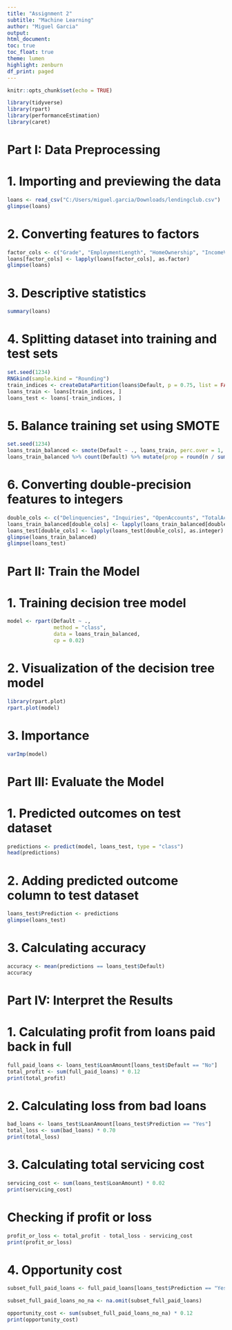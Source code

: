 ```yaml
---
title: "Assignment 2"
subtitle: "Machine Learning"
author: "Miguel Garcia"
output:
html_document:
toc: true
toc_float: true
theme: lumen
highlight: zenburn
df_print: paged
---
```


```r
knitr::opts_chunk$set(echo = TRUE)
```

``` r
library(tidyverse)
library(rpart)
library(performanceEstimation)
library(caret)

```
# Part I: Data Preprocessing

# 1. Importing and previewing the data

```r
loans <- read_csv("C:/Users/miguel.garcia/Downloads/lendingclub.csv")
glimpse(loans)
```

# 2. Converting features to factors

```r
factor_cols <- c("Grade", "EmploymentLength", "HomeOwnership", "IncomeVerified", "LoanPurpose", "Default")
loans[factor_cols] <- lapply(loans[factor_cols], as.factor)
glimpse(loans)
```

# 3. Descriptive statistics

```r
summary(loans)
```

# 4. Splitting dataset into training and test sets

```r
set.seed(1234)
RNGkind(sample.kind = "Rounding") 
train_indices <- createDataPartition(loans$Default, p = 0.75, list = FALSE)
loans_train <- loans[train_indices, ]
loans_test <- loans[-train_indices, ]
```

# 5. Balance training set using SMOTE

```r
set.seed(1234)
loans_train_balanced <- smote(Default ~ ., loans_train, perc.over = 1, perc.under = 2)
loans_train_balanced %>% count(Default) %>% mutate(prop = round(n / sum(n), 4)) %>% arrange(desc(n))
```

# 6. Converting double-precision features to integers

```r
double_cols <- c("Delinquencies", "Inquiries", "OpenAccounts", "TotalAccounts", "PublicRecords")
loans_train_balanced[double_cols] <- lapply(loans_train_balanced[double_cols], as.integer)
loans_test[double_cols] <- lapply(loans_test[double_cols], as.integer)
glimpse(loans_train_balanced)
glimpse(loans_test)
```

# Part II: Train the Model

# 1. Training decision tree model

```r
model <- rpart(Default ~ .,
               method = "class",
               data = loans_train_balanced,
               cp = 0.02)

```

# 2. Visualization of the decision tree model

```r
library(rpart.plot)
rpart.plot(model)
```

# 3. Importance

```r
varImp(model)
```

# Part III: Evaluate the Model

# 1. Predicted outcomes on test dataset

```r
predictions <- predict(model, loans_test, type = "class")
head(predictions)
```

# 2. Adding predicted outcome column to test dataset

```r
loans_test$Prediction <- predictions
glimpse(loans_test)

```

# 3. Calculating accuracy

```r
accuracy <- mean(predictions == loans_test$Default)
accuracy
```

# Part IV: Interpret the Results

# 1. Calculating profit from loans paid back in full

```r
full_paid_loans <- loans_test$LoanAmount[loans_test$Default == "No"]
total_profit <- sum(full_paid_loans) * 0.12
print(total_profit)

```

# 2. Calculating loss from bad loans

```r
bad_loans <- loans_test$LoanAmount[loans_test$Prediction == "Yes"]
total_loss <- sum(bad_loans) * 0.70
print(total_loss)
```

# 3. Calculating total servicing cost

```r
servicing_cost <- sum(loans_test$LoanAmount) * 0.02
print(servicing_cost)
```

# Checking if profit or loss

```r
profit_or_loss <- total_profit - total_loss - servicing_cost
print(profit_or_loss)
```

# 4. Opportunity cost

```r
subset_full_paid_loans <- full_paid_loans[loans_test$Prediction == "Yes"]

subset_full_paid_loans_no_na <- na.omit(subset_full_paid_loans)

opportunity_cost <- sum(subset_full_paid_loans_no_na) * 0.12
print(opportunity_cost)
```